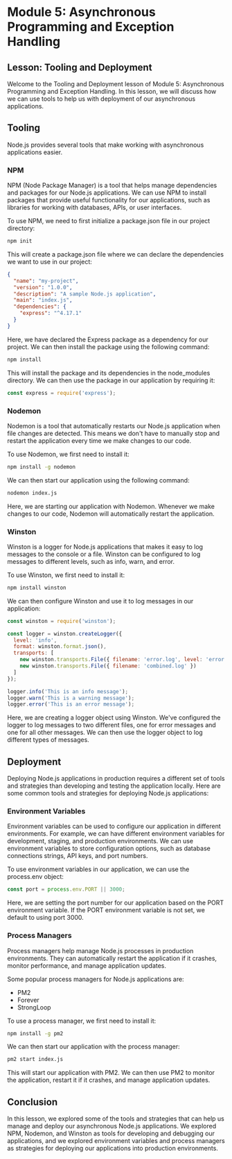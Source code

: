 # Module 5: Asynchronous Programming and Exception Handling

## Lesson: Tooling and Deployment

Welcome to the Tooling and Deployment lesson of Module 5: Asynchronous Programming and Exception Handling. In this lesson, we will discuss how we can use tools to help us with deployment of our asynchronous applications.

## Tooling

Node.js provides several tools that make working with asynchronous applications easier.

### NPM

NPM (Node Package Manager) is a tool that helps manage dependencies and packages for our Node.js applications. We can use NPM to install packages that provide useful functionality for our applications, such as libraries for working with databases, APIs, or user interfaces.

To use NPM, we need to first initialize a package.json file in our project directory:

```bash
npm init
```

This will create a package.json file where we can declare the dependencies we want to use in our project:

```json
{
  "name": "my-project",
  "version": "1.0.0",
  "description": "A sample Node.js application",
  "main": "index.js",
  "dependencies": {
    "express": "^4.17.1"
  }
}
```

Here, we have declared the Express package as a dependency for our project. We can then install the package using the following command:

```bash
npm install
```

This will install the package and its dependencies in the node_modules directory. We can then use the package in our application by requiring it:

```javascript
const express = require('express');
```

### Nodemon

Nodemon is a tool that automatically restarts our Node.js application when file changes are detected. This means we don't have to manually stop and restart the application every time we make changes to our code.

To use Nodemon, we first need to install it:

```bash
npm install -g nodemon
```

We can then start our application using the following command:

```bash
nodemon index.js
```

Here, we are starting our application with Nodemon. Whenever we make changes to our code, Nodemon will automatically restart the application.

### Winston

Winston is a logger for Node.js applications that makes it easy to log messages to the console or a file. Winston can be configured to log messages to different levels, such as info, warn, and error.

To use Winston, we first need to install it:

```bash
npm install winston
```

We can then configure Winston and use it to log messages in our application:

```javascript
const winston = require('winston');

const logger = winston.createLogger({
  level: 'info',
  format: winston.format.json(),
  transports: [
    new winston.transports.File({ filename: 'error.log', level: 'error' }),
    new winston.transports.File({ filename: 'combined.log' })
  ]
});

logger.info('This is an info message');
logger.warn('This is a warning message');
logger.error('This is an error message');
```

Here, we are creating a logger object using Winston. We've configured the logger to log messages to two different files, one for error messages and one for all other messages. We can then use the logger object to log different types of messages.

## Deployment

Deploying Node.js applications in production requires a different set of tools and strategies than developing and testing the application locally. Here are some common tools and strategies for deploying Node.js applications:

### Environment Variables

Environment variables can be used to configure our application in different environments. For example, we can have different environment variables for development, staging, and production environments. We can use environment variables to store configuration options, such as database connections strings, API keys, and port numbers.

To use environment variables in our application, we can use the process.env object:

```javascript
const port = process.env.PORT || 3000;
```

Here, we are setting the port number for our application based on the PORT environment variable. If the PORT environment variable is not set, we default to using port 3000.

### Process Managers

Process managers help manage Node.js processes in production environments. They can automatically restart the application if it crashes, monitor performance, and manage application updates.

Some popular process managers for Node.js applications are:

- PM2
- Forever
- StrongLoop

To use a process manager, we first need to install it:

```bash
npm install -g pm2
```

We can then start our application with the process manager:

```bash
pm2 start index.js
```

This will start our application with PM2. We can then use PM2 to monitor the application, restart it if it crashes, and manage application updates.

## Conclusion

In this lesson, we explored some of the tools and strategies that can help us manage and deploy our asynchronous Node.js applications. We explored NPM, Nodemon, and Winston as tools for developing and debugging our applications, and we explored environment variables and process managers as strategies for deploying our applications into production environments.